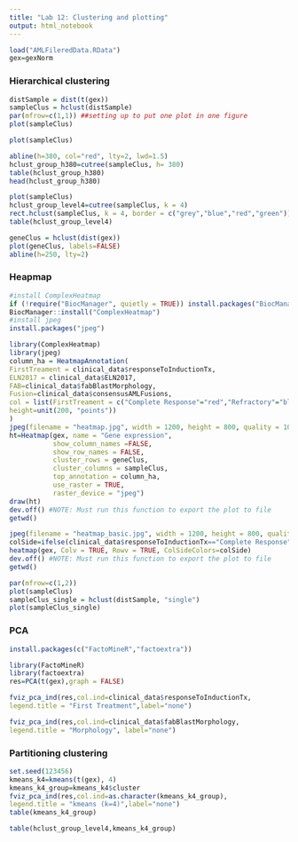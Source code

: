 ```yaml
---
title: "Lab 12: Clustering and plotting"
output: html_notebook
---
```


```r
load("AMLFileredData.RData")
gex=gexNorm
```

### Hierarchical clustering
```r
distSample = dist(t(gex))
sampleClus = hclust(distSample)
par(mfrow=c(1,1)) ##setting up to put one plot in one figure
plot(sampleClus)

```
```r
plot(sampleClus)

abline(h=380, col="red", lty=2, lwd=1.5)
hclust_group_h380=cutree(sampleClus, h= 380)
table(hclust_group_h380)
head(hclust_group_h380)
```
```r
plot(sampleClus)
hclust_group_level4=cutree(sampleClus, k = 4)
rect.hclust(sampleClus, k = 4, border = c("grey","blue","red","green"))
table(hclust_group_level4)
```
```r
geneClus = hclust(dist(gex))
plot(geneClus, labels=FALSE)
abline(h=250, lty=2)
```
### Heapmap
```r
#install ComplexHeatmap
if (!require("BiocManager", quietly = TRUE)) install.packages("BiocManager")
BiocManager::install("ComplexHeatmap")
#install jpeg
install.packages("jpeg")
```

```r
library(ComplexHeatmap)
library(jpeg)
column_ha = HeatmapAnnotation(
FirstTreament = clinical_data$responseToInductionTx,
ELN2017 = clinical_data$ELN2017,
FAB=clinical_data$fabBlastMorphology,
Fusion=clinical_data$consensusAMLFusions,
col = list(FirstTreament = c("Complete Response"="red","Refractory"="blue"),
height=unit(200, "points"))
)
jpeg(filename = "heatmap.jpg", width = 1200, height = 800, quality = 100)
ht=Heatmap(gex, name = "Gene expression",
           show_column_names =FALSE,
           show_row_names = FALSE,
           cluster_rows = geneClus,
           cluster_columns = sampleClus,
           top_annotation = column_ha,
           use_raster = TRUE,
           raster_device = "jpeg")
draw(ht)
dev.off() #NOTE: Must run this function to export the plot to file
getwd()
```
```r
jpeg(filename = "heatmap_basic.jpg", width = 1200, height = 800, quality = 100)
colSide=ifelse(clinical_data$responseToInductionTx=="Complete Response","blue","red")
heatmap(gex, Colv = TRUE, Rowv = TRUE, ColSideColors=colSide)
dev.off() #NOTE: Must run this function to export the plot to file
getwd()
```

```r
par(mfrow=c(1,2))
plot(sampleClus)
sampleClus_single = hclust(distSample, "single")
plot(sampleClus_single)
```
### PCA
```r
install.packages(c("FactoMineR","factoextra"))
```
```r
library(FactoMineR)
library(factoextra)
res=PCA(t(gex),graph = FALSE)
```
```r
fviz_pca_ind(res,col.ind=clinical_data$responseToInductionTx,
legend.title = "First Treatment",label="none")
```

```r
fviz_pca_ind(res,col.ind=clinical_data$fabBlastMorphology,
legend.title = "Morphology", label="none")
```

### Partitioning clustering

```r
set.seed(123456)
kmeans_k4=kmeans(t(gex), 4)
kmeans_k4_group=kmeans_k4$cluster
fviz_pca_ind(res,col.ind=as.character(kmeans_k4_group),
legend.title = "kmeans (k=4)",label="none")
table(kmeans_k4_group)
```
```r
table(hclust_group_level4,kmeans_k4_group)
```

